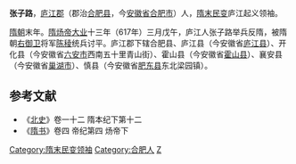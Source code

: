 '''张子路'''，[[庐江郡|庐江郡]]（郡治[[合肥县|合肥县]]，今[[安徽省|安徽省]][[合肥市|合肥市]]）人，[[隋末民变|隋末民变]]庐江起义领袖。

[[隋朝|隋朝]]末年。[[隋炀帝|隋炀帝]][[大业|大业]]十三年（617年）三月戊午，庐江人张子路举兵反隋，被隋朝[[右领军卫|右御卫]]将军[[陈稜|陈稜]]统兵讨平。庐江郡下辖合肥县、庐江县（今安徽省[[庐江县|庐江县]]）、开化县（今安徽省[[六安市|六安市]]西南五十里青山街）、霍山县（今安徽省[[霍山县|霍山县]]）、襄安县（今安徽省[[巢湖市|巢湖市]]）、慎县（今安徽省[[肥东县|肥东县]]东北梁园镇）。
==参考文献==
*《[[北史|北史]]》卷一十二 隋本纪下第十二
*《[[隋书|隋书]]》卷四 帝纪第四 炀帝下
{{DEFAULTSORT:Z}}
[[Category:隋末民变领袖|Category:隋末民变领袖]]
[[Category:合肥人|Category:合肥人]]
[[Category:张姓|Z]]